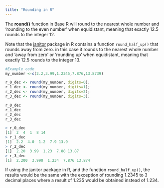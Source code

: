 ```yaml
---
title: "Rounding in R"
---
```


The **round()** function in Base R will round to the nearest whole number and 'rounding to the even number' when equidistant, meaning that exactly 12.5 rounds to the integer 12.

Note that the [janitor](https://sfirke.github.io/janitor/) package in R contains a function `round_half_up()` that rounds away from zero. in this case it rounds to the nearest whole number and 'away from zero' or 'rounding up' when equidistant, meaning that exactly 12.5 rounds to the integer 13.

```R
#Example code
my_number <-c(2.2,3.99,1.2345,7.876,13.8739)

r_0_dec <- round(my_number, digits=0);
r_1_dec <- round(my_number, digits=1);
r_2_dec <- round(my_number, digits=2);
r_3_dec <- round(my_number, digits=3);

r_0_dec
r_1_dec
r_2_dec
r_3_dec

> r_0_dec
[1]  2  4  1  8 14
> r_1_dec
[1]  2.2  4.0  1.2  7.9 13.9
> r_2_dec
[1]  2.20  3.99  1.23  7.88 13.87
> r_3_dec
[1]  2.200  3.990  1.234  7.876 13.874


```

If using the janitor package in R, and the function `round_half_up()`, the results would be the same with the exception of rounding 1.2345 to 3 decimal places where a result of 1.235 would be obtained instead of 1.234.
